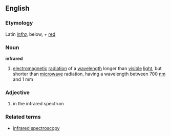 ==English==
===Etymology===
Latin ''[[infra]]'', below, + [[red]]
===Noun===
'''infrared'''
{{wikipedia}}
#[[electromagnetic]] [[radiation]] of a [[wavelength]] longer than [[visible]] [[light]], but shorter than [[microwave]] radiation, having a wavelength between 700 [[nm]] and 1 mm

===Adjective===
#in the infrared spectrum
===Related terms===
*[[infrared spectroscopy]]